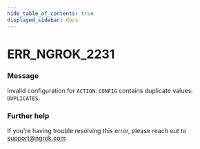 ```yaml
---
hide_table_of_contents: true
displayed_sidebar: docs
---
```



# ERR_NGROK_2231

### Message
Invalid configuration for `ACTION`: `CONFIG` contains duplicate values: `DUPLICATES`.

<ErrorDetails error='err_ngrok_2231' />


### Further help
If you're having trouble resolving this error, please reach out to [support@ngrok.com](mailto:support@ngrok.com?subject=Help%20with%20ERR_NGROK_2231)

